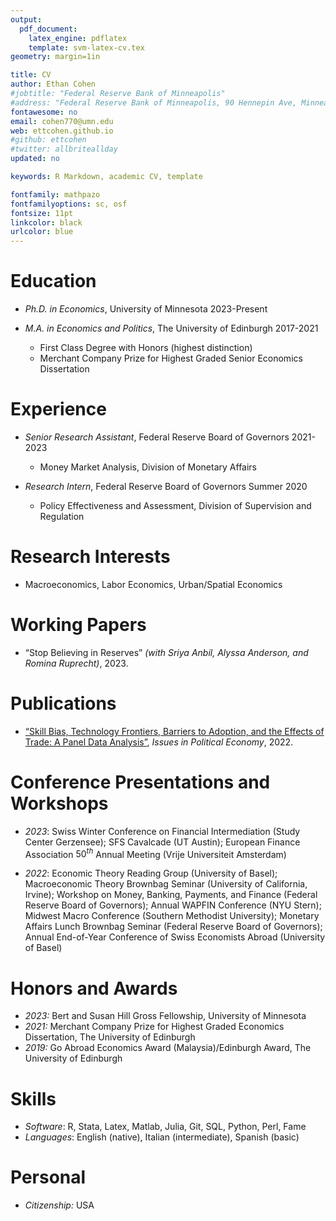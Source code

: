 ```yaml
---
output: 
  pdf_document:
    latex_engine: pdflatex
    template: svm-latex-cv.tex
geometry: margin=1in

title: CV
author: Ethan Cohen
#jobtitle: "Federal Reserve Bank of Minneapolis"
#address: "Federal Reserve Bank of Minneapolis, 90 Hennepin Ave, Minneapolis, MN 55401"
fontawesome: no
email: cohen770@umn.edu
web: ettcohen.github.io
#github: ettcohen
#twitter: allbriteallday
updated: no

keywords: R Markdown, academic CV, template

fontfamily: mathpazo
fontfamilyoptions: sc, osf
fontsize: 11pt
linkcolor: black
urlcolor: blue
---
```


# Education

- *Ph.D. in Economics*, University of Minnesota \hfill 2023-Present

- *M.A. in Economics and Politics*, The University of Edinburgh \hfill 2017-2021
	
	- First Class Degree with Honors (highest distinction)
	- Merchant Company Prize for Highest Graded Senior Economics Dissertation


# Experience

- *Senior Research Assistant*, Federal Reserve Board of Governors \hfill 2021-2023

	- Money Market Analysis, Division of Monetary Affairs

- *Research Intern*, Federal Reserve Board of Governors \hfill Summer 2020

	- Policy Effectiveness and Assessment, Division of Supervision and Regulation 

# Research Interests

- Macroeconomics, Labor Economics, Urban/Spatial Economics

# Working Papers 

- “Stop Believing in Reserves” *(with Sriya Anbil, Alyssa Anderson, and Romina Ruprecht)*, 2023.

# Publications

- [“Skill Bias, Technology Frontiers, Barriers to Adoption, and the Effects of Trade: A Panel Data Analysis”](https://ettcohen.github.io/files/papers/diss.pdf), *Issues in Political Economy*, 2022.

# Conference Presentations and Workshops

- *2023*: Swiss Winter Conference on Financial Intermediation (Study Center Gerzensee); SFS Cavalcade (UT Austin); European Finance Association $50^{th}$ Annual Meeting (Vrije Universiteit Amsterdam)

- *2022*: Economic Theory Reading Group (University of Basel); Macroeconomic Theory Brownbag Seminar (University of California, Irvine); Workshop on Money, Banking, Payments, and Finance (Federal Reserve Board of Governors); Annual WAPFIN Conference (NYU Stern); Midwest Macro Conference (Southern Methodist University); Monetary Affairs Lunch Brownbag Seminar (Federal Reserve Board of Governors); Annual End-of-Year Conference of Swiss Economists Abroad (University of Basel)

# Honors and Awards
- *2023:* Bert and Susan Hill Gross Fellowship, University of Minnesota
- *2021:* Merchant Company Prize for Highest Graded Economics Dissertation, The University of Edinburgh
- *2019:* Go Abroad Economics Award (Malaysia)/Edinburgh Award, The University of Edinburgh

# Skills
- *Software*: R, Stata, Latex, Matlab, Julia, Git, SQL, Python, Perl, Fame
- *Languages*: English (native), Italian (intermediate), Spanish (basic)

# Personal
- *Citizenship:* USA
